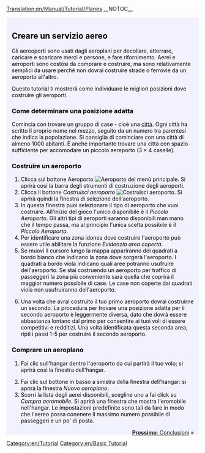 [[Translation:en/Manual/Tutorial/Planes]]
{{it/Traduzione|Tutorial/Planes|85}}
__NOTOC__
{{en/Tabs|5|4
|Tutorial/It|1. Inizio<!--
-->|Tutorial/Autobus/It|2. Autobus<!--
-->|Tutorial/Treni/It|3. Treni<!--
-->|Tutorial/Aeroplani/It|4. Aeroplani<!--
-->|Tutorial/Conclusioni/It|5. Conclusioni}}
<div style="padding:.5em 1em 1em 1em; border-top:none; background-color:#f1f2fe; color:#000;">
{{it/Tutorial}}
==Creare un servizio aereo==
Gli aereoporti sono usati dagli aeroplani per decollare, atterrare, caricare e scaricare merci e persone, e fare rifornimento. Aerei e aeroporti sono costosi da comprare e costruire, ma sono relativamente semplici da usare perché non dovrai costruire strade o ferrovie da un aeroporto all'altro.

Questo tutorial ti mostrerà come individuare le migliori posizioni dove costruire gli aeroporti.

{{en/Phototable|[[File:en/airport s.png]]|Un piccolo aeroporto (3&times;4)|none}}

===Come determinare una posizione adatta===
Comincia con trovare un gruppo di case - cioè una [[en/town|città]]. Ogni città ha scritto il proprio nome nel mezzo, seguito da un numero tra parentesi che indica la popolazione. Si consiglia di cominciare con una città di almeno 1000 abitanti. È anche importante trovare una città con spazio sufficiente per accomodare un piccolo aereporto (3 &times; 4 caselle).

===Costruire un aeroporto=== 
#Clicca sul bottone Aeroporto [[File:en/Manual html 1ae92703.png| Aeroporto]] del menù principale. Si aprirà cosi la barra degli strumenti di costruzione degli aeroporti.
#Clicca il bottone ''Costruisci aeroporto'' [[File:en/Build airport.png|Costruisci aeroporto]]. Si aprirà quindi la finestra di selezione dell'aeroporto.
#In questa finestra puoi selezionare il tipo di aeroporto che vuoi costruire. All'inizio del gioco l'unico disponibile è il ''Piccolo Aeroporto''. Gli altri tipi di aeroporti saranno disponibili man mano che il tempo passa, ma al principio l'unica scelta possibile è il ''Piccolo Aeroporto''.
#Per identificare una zona idonea dove costruire l'aeroporto può essere utile abilitare la funzione ''Evidenzia area coperta''.
#Se muovi il cursore lungo la mappa appariranno dei quadrati a bordo bianco che indicano la zona dove sorgerà l'aeroporto. I quadrati a bordo viola indicano quali aree potranno usufruire dell'aeroporto. Se stai costruendo un aeroporto per traffico di passeggeri la zona più conveniente sarà quella che coprirà il maggior numero possibile di case. Le case non coperte dai quadrati viola non usufruiranno dell'aeroporto.{{en/Phototable|[[File:en/Build-airport-3.png|400px]]|Una zona adatta alla costruzione di un aeroporto.|none|6=:}}

<ol start="6">
<li>Una volta che avrai costruito il tuo primo aeroporto dovrai costruirne un secondo. La procedura per trovare una posizione adatta per il secondo aeroporto è leggermente diversa, dato che dovrà essere abbastanza lontano dal primo per consentire ai tuoi voli di essere competitivi e redditizi. Una volta identificata questa seconda area, ripti i passi 1-5 per costruire il secondo aeroporto.
</ol>

===Comprare un aeroplano===
#Fai clic sull'hangar dentro l'aeroporto da cui partirà il tuo volo; si aprirà così la finestra dell'hangar. {{en/Phototable|[[File:en/Step1aircraft.png|550px]]|Finestra dell'hangar.|none|6=:}}
<ol start="2">
<li>Fai clic sul bottone in basso a sinistra della finestra dell'hangar: si aprirà la finestra ''Nuovo aeroplano''.
<li>Scorri la lista degli aerei disponibili, scegline uno a fai click su ''Compra aeromobile''. Si aprirà una finestra che mostra l'eromobile nell'hangar. Le impostazioni predefinite sono tali da fare in modo che l'aereo possa conenere il massimo numero possibile di passeggeri e un po' di posta.
</ol>
<span style="float: right">[[it/Manual/Tutorial/Conclusioni|'''Prossimo''': Conclusioni]] &raquo;</span>
</div>
[[Category:en/Tutorial]]
[[Category:en/Basic Tutorial]]